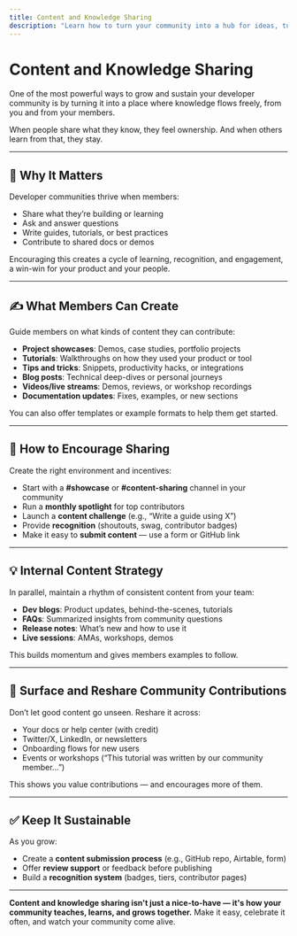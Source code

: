 ```yaml
---
title: Content and Knowledge Sharing
description: "Learn how to turn your community into a hub for ideas, tutorials, and collaboration."
---
```


# Content and Knowledge Sharing

One of the most powerful ways to grow and sustain your developer community is by turning it into a place where knowledge flows freely, from you and from your members.

When people share what they know, they feel ownership. And when others learn from that, they stay.

---

## 🧠 Why It Matters

Developer communities thrive when members:
- Share what they’re building or learning
- Ask and answer questions
- Write guides, tutorials, or best practices
- Contribute to shared docs or demos

Encouraging this creates a cycle of learning, recognition, and engagement, a win-win for your product and your people.

---

## ✍️ What Members Can Create

Guide members on what kinds of content they can contribute:
- **Project showcases**: Demos, case studies, portfolio projects
- **Tutorials**: Walkthroughs on how they used your product or tool
- **Tips and tricks**: Snippets, productivity hacks, or integrations
- **Blog posts**: Technical deep-dives or personal journeys
- **Videos/live streams**: Demos, reviews, or workshop recordings
- **Documentation updates**: Fixes, examples, or new sections

You can also offer templates or example formats to help them get started.

---

## 🚀 How to Encourage Sharing

Create the right environment and incentives:
- Start with a **#showcase** or **#content-sharing** channel in your community
- Run a **monthly spotlight** for top contributors
- Launch a **content challenge** (e.g., “Write a guide using X”)
- Provide **recognition** (shoutouts, swag, contributor badges)
- Make it easy to **submit content** — use a form or GitHub link

---

## 💡 Internal Content Strategy

In parallel, maintain a rhythm of consistent content from your team:
- **Dev blogs**: Product updates, behind-the-scenes, tutorials
- **FAQs**: Summarized insights from community questions
- **Release notes**: What’s new and how to use it
- **Live sessions**: AMAs, workshops, demos

This builds momentum and gives members examples to follow.

---

## 🔄 Surface and Reshare Community Contributions

Don’t let good content go unseen. Reshare it across:
- Your docs or help center (with credit)
- Twitter/X, LinkedIn, or newsletters
- Onboarding flows for new users
- Events or workshops (“This tutorial was written by our community member...”)

This shows you value contributions — and encourages more of them.

---

## ✅ Keep It Sustainable

As you grow:
- Create a **content submission process** (e.g., GitHub repo, Airtable, form)
- Offer **review support** or feedback before publishing
- Build a **recognition system** (badges, tiers, contributor pages)

---

**Content and knowledge sharing isn't just a nice-to-have — it's how your community teaches, learns, and grows together.** Make it easy, celebrate it often, and watch your community come alive.
